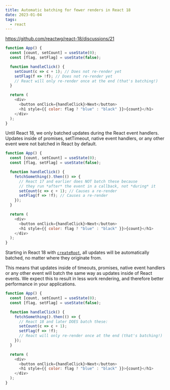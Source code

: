 ```yaml
---
title: Automatic batching for fewer renders in React 18
date: 2023-01-04
tags:
  - react
---
```

<https://github.com/reactwg/react-18/discussions/21>

```javascript
function App() {
  const [count, setCount] = useState(0);
  const [flag, setFlag] = useState(false);

  function handleClick() {
    setCount(c => c + 1); // Does not re-render yet
    setFlag(f => !f); // Does not re-render yet
    // React will only re-render once at the end (that's batching!)
  }

  return (
    <div>
      <button onClick={handleClick}>Next</button>
      <h1 style={{ color: flag ? "blue" : "black" }}>{count}</h1>
    </div>
  );
}
```

Until React 18, we only batched updates during the React event handlers. Updates inside of promises, setTimeout, native event handlers, or any other event were not batched in React by default.

```javascript
function App() {
  const [count, setCount] = useState(0);
  const [flag, setFlag] = useState(false);

  function handleClick() {
    fetchSomething().then(() => {
      // React 17 and earlier does NOT batch these because
      // they run *after* the event in a callback, not *during* it
      setCount(c => c + 1); // Causes a re-render
      setFlag(f => !f); // Causes a re-render
    });
  }

  return (
    <div>
      <button onClick={handleClick}>Next</button>
      <h1 style={{ color: flag ? "blue" : "black" }}>{count}</h1>
    </div>
  );
}
```

Starting in React 18 with [`createRoot`](https://github.com/reactwg/react-18/discussions/5), all updates will be automatically batched, no matter where they originate from.

This means that updates inside of timeouts, promises, native event handlers or any other event will batch the same way as updates inside of React events. We expect this to result in less work rendering, and therefore better performance in your applications.

```javascript
function App() {
  const [count, setCount] = useState(0);
  const [flag, setFlag] = useState(false);

  function handleClick() {
    fetchSomething().then(() => {
      // React 18 and later DOES batch these:
      setCount(c => c + 1);
      setFlag(f => !f);
      // React will only re-render once at the end (that's batching!)
    });
  }

  return (
    <div>
      <button onClick={handleClick}>Next</button>
      <h1 style={{ color: flag ? "blue" : "black" }}>{count}</h1>
    </div>
  );
}
```
